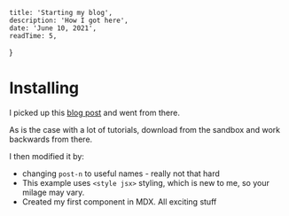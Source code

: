 
    title: 'Starting my blog',
    description: 'How I got here',
    date: 'June 10, 2021',
    readTime: 5,
}


# Installing

I picked up this [blog post](https://www.smashingmagazine.com/2020/09/build-blog-nextjs-mdx/) and went from there.

As is the case with a lot of <Tutorial>tutorials</Tutorial>, download from the sandbox and work backwards from there.

I then modified it by:
 - changing `post-n` to useful names - really not that hard
 - This example uses `<style jsx>` styling, which is new to me, so your milage may vary.
 - Created my first component in MDX. All exciting stuff

